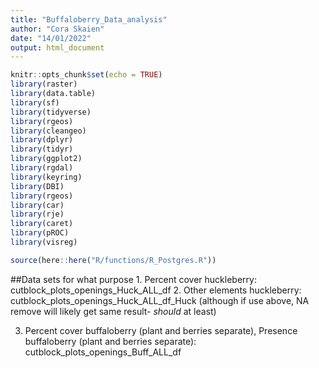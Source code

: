 ```yaml
---
title: "Buffaloberry_Data_analysis"
author: "Cora Skaien"
date: "14/01/2022"
output: html_document
---
```

<!--
Copyright 2021 Province of British Columbia

Licensed under the Apache License, Version 2.0 (the "License");
you may not use this file except in compliance with the License.
You may obtain a copy of the License at

http://www.apache.org/licenses/LICENSE-2.0

Unless required by applicable law or agreed to in writing, software distributed under the License is distributed on an "AS IS" BASIS,
WITHOUT WARRANTIES OR CONDITIONS OF ANY KIND, either express or implied.
See the License for the specific language governing permissions and limitations under the License.
-->

```r
knitr::opts_chunk$set(echo = TRUE)
library(raster)
library(data.table)
library(sf)
library(tidyverse)
library(rgeos)
library(cleangeo)
library(dplyr)
library(tidyr)
library(ggplot2)
library(rgdal)
library(keyring)
library(DBI)
library(rgeos)
library(car)
library(rje)
library(caret)
library(pROC)
library(visreg)

source(here::here("R/functions/R_Postgres.R"))
```

##Data sets for what purpose
1. Percent cover huckleberry: cutblock_plots_openings_Huck_ALL_df
2. Other elements huckleberry: cutblock_plots_openings_Huck_ALL_df_Huck (although if use above, NA remove will likely get same result- *should* at least)

3. Percent cover buffaloberry (plant and berries separate), Presence buffaloberry (plant and berries separate): cutblock_plots_openings_Buff_ALL_df

